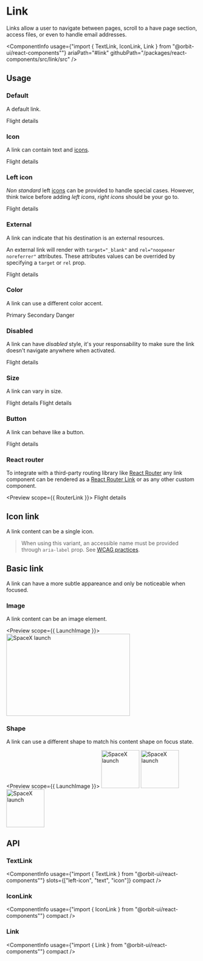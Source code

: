 
<Meta
    title="Components/Link"
    id="link"
/>

# Link

<Tagline>Links allow a user to navigate between pages, scroll to a have page section, access files, or even to handle email addresses.</Tagline>

<ComponentInfo
    usage={"import { TextLink, IconLink, Link } from \"@orbit-ui/react-components\""}
    ariaPath="#link"
    githubPath="/packages/react-components/src/link/src"
/>

## Usage

### Default

A default link.

<Preview>
    <Story name="default">
        <TextLink href="#">Flight details</TextLink>
    </Story>
</Preview>

### Icon

A link can contain text and [icons](#).

<Preview>
    <Story name="icon">
        <TextLink href="#">
            <Text>Flight details</Text>
            <WarningIcon />
        </TextLink>
    </Story>
</Preview>

### Left icon

*Non standard* left [icons](#) can be provided to handle special cases. However, think twice before adding *left icons*, *right icons* should be your go to.

<Preview>
    <Story name="left icon">
        <TextLink href="#">
            <WarningIcon slot="left-icon" />
            <Text>Flight details</Text>
        </TextLink>
    </Story>
</Preview>

### External

A link can indicate that his destination is an external resources.

An external link will render with `target="_blank"` and `rel="noopener noreferrer"` attributes. These attributes values can be overrided by specifying a `target` or `rel` prop.

<Preview>
    <Story name="external">
        <TextLink external href="#">Flight details</TextLink>
    </Story>
</Preview>

### Color

A link can use a different color accent.

<Preview>
    <Story name="color">
        <Inline>
            <TextLink color="primary" href="#">Primary</TextLink>
            <TextLink color="secondary" href="#">Secondary</TextLink>
            <TextLink color="danger" href="#">Danger</TextLink>
        </Inline>
    </Story>
</Preview>

### Disabled

A link can have *disabled* style, it's your responsability to make sure the link doesn't navigate anywhere when activated.

<Preview>
    <Story name="disabled">
        <TextLink disabled href="#">Flight details</TextLink>
    </Story>
</Preview>

### Size

A link can vary in size.

<Preview>
    <Story name="size">
        <Inline verticalAlign="center">
            <TextLink size="sm" href="#">Flight details</TextLink>
            <TextLink href="#">Flight details</TextLink>
        </Inline>
    </Story>
</Preview>

### Button

A link can behave like a button.

<Preview>
    <Story name="button">
        <TextLink as="button">Flight details</TextLink>
    </Story>
</Preview>

### React router

To integrate with a third-party routing library like [React Router](https://reactrouter.com) any link component can be rendered as a [React Router Link](https://reactrouter.com/web/api/Link) or as any other custom component.

<Preview scope={{ RouterLink }}>
    <Story name="react router">
        <TextLink as={RouterLink} to="/flight-details">Flight details</TextLink>
    </Story>
</Preview>

## Icon link

A link content can be a single icon.

> When using this variant, an accessible name must be provided through `aria-label` prop. See [WCAG practices](https://www.w3.org/TR/WCAG20-TECHS/ARIA6.html).

<Preview>
    <Story name="icon link">
        <Inline verticalAlign="center">
            <IconLink size="sm" aria-label="Add" href="#"><AddIcon /></IconLink>
            <IconLink aria-label="Add" href="#"><AddIcon /></IconLink>
        </Inline>
    </Story>
</Preview>

## Basic link

A link can have a more subtle appareance and only be noticeable when focused.

### Image

A link content can be an image element.

<Preview scope={{ LaunchImage }}>
    <Story name="basic link image">
        <Link href="#">
            <Image src={LaunchImage} alt="SpaceX launch" width="325px" height="216px" />
        </Link>
    </Story>
</Preview>

### Shape

A link can use a different shape to match his content shape on focus state.

<Preview scope={{ LaunchImage }}>
    <Story name="basic link shape">
        <Inline>
            <Link shape="rounded" focus href="#">
                <Image src={LaunchImage} alt="SpaceX launch" width="100px" height="100px" />
            </Link>
            <Link shape="circular" focus href="#">
                <Image src={LaunchImage} alt="SpaceX launch" width="100px" height="100px" />
            </Link>
            <Link shape="box" focus href="#">
                <Image src={LaunchImage} alt="SpaceX launch" width="100px" height="100px" />
            </Link>
        </Inline>
    </Story>
</Preview>

## API

### TextLink

<ComponentInfo
    usage={"import { TextLink } from \"@orbit-ui/react-components\""}
    slots={["left-icon", "text", "icon"]}
    compact
/>

<ArgsTable of={InnerTextLink} />

### IconLink

<ComponentInfo
    usage={"import { IconLink } from \"@orbit-ui/react-components\""}
    compact
/>

<ArgsTable of={InnerIconLink} />

### Link

<ComponentInfo
    usage={"import { Link } from \"@orbit-ui/react-components\""}
    compact
/>

<ArgsTable of={InnerLink} />
